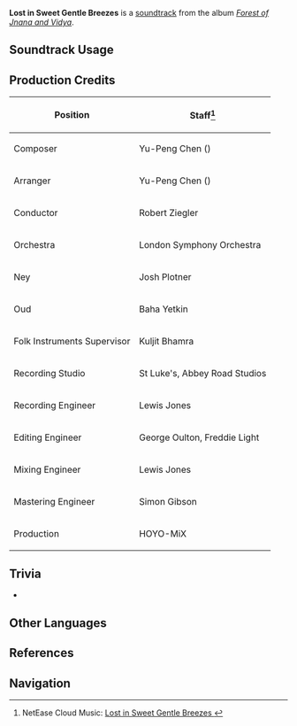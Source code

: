 {{Soundtrack Infobox
|image          = Forest of Jnana and Vidya.png
|album          = Forest of Jnana and Vidya
|disc           = 2
|number         = 43
|featured       =
|featured2      =
|featured3      =
|featured_disc  =
|featured_disc2 =
|featured_disc3 =
|youtube_id     = ACJ98t0HI20
|spotify_id     = 08trw9f8slch0SG8BLt2Kt
|previous       = A Shallow Promise
|next           = Into the Valley of Solitude
}}
'''Lost in Sweet Gentle Breezes''' is a [[soundtrack]] from the album ''[[Forest of Jnana and Vidya]]''.

==Soundtrack Usage==
{{Soundtrack Usage
|quest    = 
|location = Ardravi Valley//day
|domain   = Secret Cavern
}}

==Production Credits==
{| class="wikitable"
! Position
! Staff<ref>NetEase Cloud Music: [https://music.163.com/song?id=1992139180 Lost in Sweet Gentle Breezes {{zh|芳林徘徊}}]</ref>
|-
! Composer
| Yu-Peng Chen ({{zh|陈致逸}})
|-
! Arranger
| Yu-Peng Chen ({{zh|陈致逸}})
|-
! Conductor
| Robert Ziegler
|-
! Orchestra
| London Symphony Orchestra
|-
! Ney
| Josh Plotner
|-
! Oud
| Baha Yetkin
|-
! Folk Instruments Supervisor
| Kuljit Bhamra
|-
! Recording Studio
| St Luke's, Abbey Road Studios
|-
! Recording Engineer
| Lewis Jones
|-
! Editing Engineer
| George Oulton, Freddie Light
|-
! Mixing Engineer
| Lewis Jones
|-
! Mastering Engineer
| Simon Gibson
|-
! Production
| HOYO-MiX
|}
<!--
==Gallery==
<gallery>
</gallery>
-->

==Trivia==
* {{Transclude|A Shallow Promise|ArdraviTheme1|section=1}}

==Other Languages==
{{Other Languages
|en      = Lost in Sweet Gentle Breezes
|zhs     = 芳林徘徊
|zhs_rm  = Fānglín Páihuái
|zht     = 芳林徘徊
|zht_rm  = Fānglín Páihuái
|zh_tl   = 
|ja      = 森に彷徨う
|ja_rm   = Mori ni Samayou
|ja_tl   = Roaming in the Forest
}}

==References==
{{Reflist}}

==Navigation==
{{Soundtrack Navbox|Forest of Jnana and Vidya}}